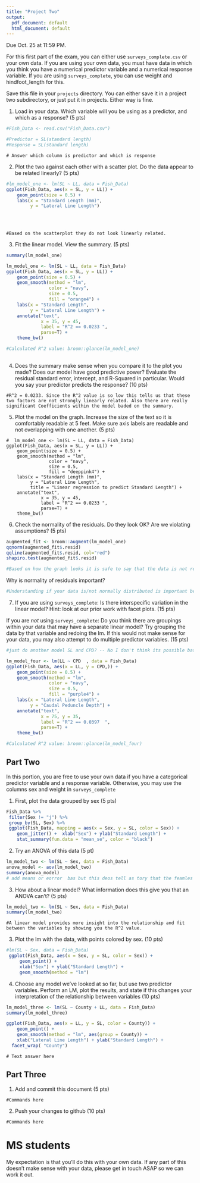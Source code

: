 ```yaml
---
title: "Project Two"
output:
  pdf_document: default
  html_document: default
---
```


Due Oct. 25 at 11:59 PM. 

For this first part of the exam, you can either use `surveys_complete.csv` or your own data. If you are using your own data, you must have data in which you think you have a numerical predictor variable and a numerical response variable. If you are using `surveys_complete`, you can use weight and hindfoot_length for this.

Save this file in your `projects` directory. You can either save it in a project two subdirectory, or just put it in projects. Either way is fine.


1) Load in your data. Which variable will you be using as a predictor, and which as a response? (5 pts)

```r
#Fish_Data <- read.csv("Fish_Data.csv")

#Predictor = SL(standard length)
#Response = SL(standard length)

```

```
# Answer which column is predictor and which is response
```

2) Plot the two against each other with a scatter plot. Do the data appear to be related linearly? (5 pts)


```r
#lm_model_one <- lm(SL ~ LL, data = Fish_Data)
ggplot(Fish_Data, aes(x = SL, y = LL)) + 
    geom_point(size = 0.5) +        
    labs(x = "Standard Length (mm)", 
         y = "Lateral Line Length") 
       
   
  

```

```
#Based on the scatterplot they do not look linearly related. 

```


3) Fit the linear model. View the summary. (5 pts)


```r

summary(lm_model_one)

lm_model_one <- lm(SL ~ LL, data = Fish_Data)
ggplot(Fish_Data, aes(x = SL, y = LL)) + 
    geom_point(size = 0.5) +        
    geom_smooth(method = "lm",     
                color = "navy",    
                size = 0.5,        
                fill = "orange4") + 
    labs(x = "Standard Length", 
         y = "Lateral Line Length") + 
    annotate("text",                
             x = 35, y = 45,         
             label = "R^2 == 0.0233 ", 
             parse=T) +
    theme_bw()

#Calculated R^2 value: broom::glance(lm_model_one)
 


```

4) Does the summary make sense when you compare it to the plot you made? Does our model have good predictive power? Evaluate the residual standard error, intercept, and R-Squared in particular. Would you say your predictor predicts the response?  (10 pts)


```
#R^2 = 0.0233. Since the R^2 value is so low this tells us that these two factors are not strongly linearly related. Also there are really significant Coefficients within the model baded on the summary. 
```


5) Plot the model on the graph. Increase the size of the text so it is comfortably readable at 5 feet. Make sure axis labels are readable and not overlapping with one another. (5 pts)

```
#  lm_model_one <- lm(SL ~ LL, data = Fish_Data)
ggplot(Fish_Data, aes(x = SL, y = LL)) + 
    geom_point(size = 0.5) +        
    geom_smooth(method = "lm",     
                color = "navy",    
                size = 0.5,        
                fill = "deeppink4") + 
    labs(x = "Standard Length (mm)", 
         y = "Lateral Line Length", 
         title = "Linear regression to predict Standard Length") + 
    annotate("text",                
             x = 35, y = 45,         
             label = "R^2 == 0.0233 ", 
             parse=T) +
    theme_bw()

```


6) Check the normality of the residuals. Do they look OK? Are we violating assumptions? (5 pts)

```r

augmented_fit <- broom::augment(lm_model_one)
qqnorm(augmented_fit$.resid)
qqline(augmented_fit$.resid, col="red")
shapiro.test(augmented_fit$.resid)

#Based on how the graph looks it is safe to say that the data is not really normally distributed as a majority of points fail to fall on the trend line and are overall all over the place. However by doing a shapiro wilks it reveals a high p value is meaning you cant reject the idea that's normal.  

```

Why is normality of residuals important? 

```r

#Understanding if your data is/not normally distributed is important because it helps interpret the accuracy of the data. Factors such as the p value and confidence intervals are critical of assessing the hypothesis you want to test. 
```

7) If you are using `surveys_complete`: Is there interspecific variation in the linear model? Hint: look at our prior work with facet plots. (15 pts) 

If you are *not* using  `surveys_complete`: Do you think there are groupings within your data that may have a separate linear model? Try grouping the data by that variable and redoing the lm. If this would not make sense for your data, you may also attempt to do multiple predictor variables. (15 pts)

```r
#just do another model SL and CPD? -- No I don't think its possible based on the data given. Here is an example based on the two other numerical factors that are in my given dtataset. Again the low R^2 value given from this tells me that this data is not linearly related  (orginal vs new one facet them togetht)

lm_model_four <- lm(LL ~ CPD  , data = Fish_Data)
ggplot(Fish_Data, aes(x = LL, y = CPD,)) + 
    geom_point(size = 0.5) +        
    geom_smooth(method = "lm",     
                color = "navy",    
                size = 0.5,        
                fill = "purple4") + 
    labs(x = "Lateral Line Length", 
         y = "Caudal Peduncle Depth") + 
    annotate("text",                
             x = 75, y = 35,         
             label = "R^2 == 0.0397  ", 
             parse=T) +
    theme_bw()

#Calculated R^2 value: broom::glance(lm_model_four)
```

## Part Two

In this portion, you are free to use your own data if you have a categorical predictor variable and a response variable. Otherwise, you may use the columns sex and weight in `surveys_complete`

1) First, plot the data grouped by sex (5 pts)

```r

Fish_Data %>% 
 filter(Sex != "j") %>%
 group_by(SL, Sex) %>%
 ggplot(Fish_Data, mapping = aes(x = Sex, y = SL, color = Sex)) +
    geom_jitter() +  xlab("Sex") + ylab("Standard Length") + 
    stat_summary(fun.data = "mean_se", color = "black") 

```

2) Try an ANOVA of this data (5 pt)

```r
lm_model_two <- lm(SL ~ Sex, data = Fish_Data)
anova_model <- aov(lm_model_two)
summary(anova_model)
# add means or eorror  bas but this deos tell as tory that the feamles are males are not preportal so it violtesa the rule 

```

3) How about a linear model? What information does this give you that an ANOVA can't? (5 pts)


```r
lm_model_two <- lm(SL ~ Sex, data = Fish_Data) 
summary(lm_model_two)


```

```
#A linear model provides more insight into the relationship and fit between the variables by showing you the R^2 value. 

```

3) Plot the lm with the data, with points colored by sex. (10 pts)


```r
#lm(SL ~ Sex, data = Fish_Data)
 ggplot(Fish_Data, aes(x = Sex, y = SL, color = Sex)) + 
     geom_point() +
     xlab("Sex") + ylab("Standard Length") + 
     geom_smooth(method = "lm")
```

4) Choose any model we've looked at so far, but use two predictor variables. Perform an LM, plot the results, and state if this changes your interpretation of the relationship between variables (10 pts)

```r
 
lm_model_three <- lm(SL ~ County + LL, data = Fish_Data)
summary(lm_model_three)


```

```r
ggplot(Fish_Data, aes(x = LL, y = SL, color = County)) + 
    geom_point() +
    geom_smooth(method = "lm", aes(group = County)) +
    xlab("Lateral Line Length") + ylab("Standard Length") + 
  facet_wrap( "County")
```

```
# Text answer here
```

## Part Three


1) Add and commit this document (5 pts)

```
#Commands here
```

2) Push your changes to github (10 pts)

```
#Commands here
```



# MS students

My expectation is that you'll do this with your own data. If any part of this doesn't make sense with your data, please get in touch ASAP so we can work it out.
